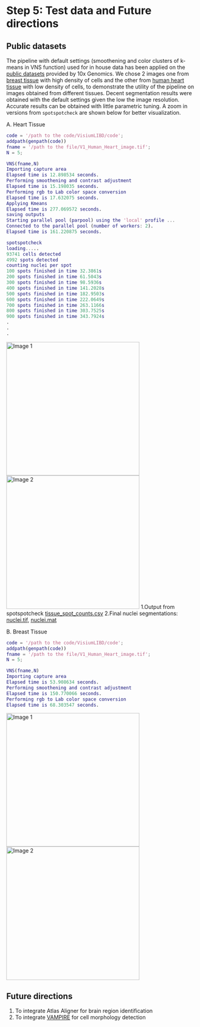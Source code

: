 # Step 5: Test data and Future directions

## Public datasets
The pipeline with default settings (smoothening and color clusters of k-means in VNS function) used for in house data has been applied on the [public datasets](https://support.10xgenomics.com/spatial-gene-expression/datasets) provided by 10x Genomics. We chose 2 images one from [breast tissue](https://support.10xgenomics.com/spatial-gene-expression/datasets/1.1.0/V1_Breast_Cancer_Block_A_Section_1) with high density of cells and the other from [human heart tissue](https://support.10xgenomics.com/spatial-gene-expression/datasets/1.1.0/V1_Human_Heart) with low density of cells, to demonstrate the utility of the pipeline on images obtained from different tissues. Decent segmentation results were obtained with the default settings given the low the image resolution. Accurate results can be obtained with little parametric tuning. A zoom in versions from `spotspotcheck` are shown below for better visualization.

A. Heart Tissue

```Matlab
code = '/path to the code/VisiumLIBD/code';
addpath(genpath(code))
fname = '/path to the file/V1_Human_Heart_image.tif';
N = 5;

VNS(fname,N)
Importing capture area
Elapsed time is 12.898534 seconds.
Performing smoothening and contrast adjustment
Elapsed time is 15.198035 seconds.
Performing rgb to Lab color space conversion
Elapsed time is 17.632075 seconds.
Applying Kmeans
Elapsed time is 277.069572 seconds.
saving outputs
Starting parallel pool (parpool) using the 'local' profile ...
Connected to the parallel pool (number of workers: 2).
Elapsed time is 161.220875 seconds.

spotspotcheck
loading.....
93741 cells detected
4992 spots detected
counting nuclei per spot
100 spots finished in time 32.3861s
200 spots finished in time 61.5043s
300 spots finished in time 98.5936s
400 spots finished in time 141.2028s
500 spots finished in time 182.9503s
600 spots finished in time 222.0649s
700 spots finished in time 263.1166s
800 spots finished in time 303.7525s
900 spots finished in time 343.7924s
.
.
.

```

<img src="images/human_heart_HE.png" title="Image 1" width="350"/> <img src="images/human_heart_BW.png" title="Image 2" width="350"/> 
      1.Output from spotspotcheck [tissue_spot_counts.csv](https://github.com/LieberInstitute/VisiumLIBD/blob/main/pipeline_outputs/spotspotcheck/tissue_spot_counts_heart.csv) 
      2.Final nuclei segmentations: [nuclei.tif](https://github.com/LieberInstitute/VisiumLIBD/blob/main/pipeline_outputs/refineVNS/V1_Human_Heart_image_nuclei.tif), [nuclei.mat](https://github.com/LieberInstitute/VisiumLIBD/blob/main/pipeline_outputs/refineVNS/V1_Human_Heart_image_nuclei.mat)

B. Breast Tissue

```Matlab
code = '/path to the code/VisiumLIBD/code';
addpath(genpath(code))
fname = '/path to the file/V1_Human_Heart_image.tif';
N = 5;

VNS(fname,N)
Importing capture area
Elapsed time is 53.908634 seconds.
Performing smoothening and contrast adjustment
Elapsed time is 150.770066 seconds.
Performing rgb to Lab color space conversion
Elapsed time is 68.303547 seconds.


```

<img src="images/Breast_HE.png" title="Image 1" width="350"/> <img src="images/Breast_HE.png" title="Image 2" width="350"/> 

## Future directions

1. To integrate Atlas Aligner for brain region identification
2. To integrate [VAMPIRE](https://www.nature.com/articles/srep18437) for cell morphology detection